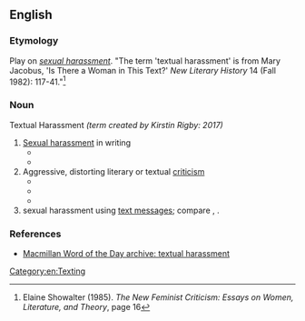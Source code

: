 ==English==

===Etymology===
Play on ''[[sexual harassment]]''. "The term 'textual harassment' is from Mary Jacobus, 'Is There a Woman in This Text?' ''New Literary History'' 14 (Fall 1982): 117-41."<ref>Elaine Showalter (1985). ''The New Feminist Criticism: Essays on Women, Literature, and Theory'', page 16</ref>

===Noun===
Textual Harassment ''(term created by Kirstin Rigby: 2017)''
# [[sexual harassment|Sexual harassment]] in writing
#* {{quote-text|year=1991|author=Karma Lochrie|title=Margery Kempe and Translations of the Flesh|page=113|passage=She places the '''textual harassment''' experienced by all women writers at her own disposal as evidence of her grace, and hence her authority.}}
#* {{quote-text|year=2002|author=Tara Brabazon|title=Ladies Who Lunge: Celebrating Difficult Women|page=104|passage=Moneypenny reminding Bond of his responsibilities and limitations curtails the '''textual harassment''' of the character.}}
# Aggressive, distorting literary or textual [[criticism]]
#* {{quote-text|year=1991|author=Jan Gorak|title=The Making of the Modern Canon: Genesis and Crisis of a Literary Idea|page=24|passage=Iraneus contrasts the unity and integrity of these writings with the distorted, contextless citations of the Gnostics. He describes the code of '''textual harassment''' that allows these heretics to chip away at the Scriptures, […].}}
#* {{quote-text|year=1998|author=Kevin J. Vanhoozer|title=Is There a Meaning in This Text?: The Bible, the Reader, and the Morality of |page=149|passage=The process is one of systematic misconstruction, a kind of '''textual harassment'''.}}
#* {{quote-text|year=2002|author=Peter Barry|title=Beginning Theory: An Introduction to Literary and Cultural Theory|page=72|passage=So the deconstructionist practises what has been called '''textual harassment''' or oppositional reading, reading with the aim of unlasking internal contradictions or inconsistencies in the text.}}
# sexual harassment using [[text message]]s; compare {{m|en|textual intercourse}}, {{m|en|sexting}}.

===References===
<references/>
* [http://www.macmillandictionary.com/new-words/030217-textual-harrassment.htm Macmillan Word of the Day archive: textual harassment]

[[Category:en:Texting]]